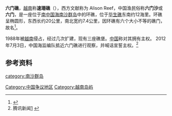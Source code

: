 {{Infobox Disputed Islands
| plural = yes
| name             =六门礁
| image name       = Alison_Reef,_Spratly_Islands.png
| image caption    = 
| image size       = 
| locator map      = {{Location map+|Spratly Islands|float=center|width=300|caption=六門礁的位置 
|places=
{{location map~ |Spratly Islands|marksize=6 |lat=8.8849722|long=113.999722
|label='''六門礁
''' |position=bottom}}
}}
| map_custom       = 
| native name      = 
| native name link = 
| other_names         = Alison_Reef
| location         = [[南中国海|南中国海]]
| coordinates      = {{Coord|8|50|59|N|113|59|59|E|display=inline}}
| archipelago      = [[南沙群岛|南沙群岛]]
| total islands    = 
| major islands    = 
| area             =
| length           =
| width            =
| coastline        =
| highest mount    = 
| elevation        = 
| country = {{VNM}}
| country admin divisions title = 縣
| country admin divisions = [[慶和省|慶和省]][[長沙島縣|長沙島縣]]
| country claim = {{PRC}}
| country claim divisions title = 地級市
| country claim divisions = [[海南省|海南省]][[三沙市|三沙市]]
| country 1 claim = {{ROC}}
| country 1 claim divisions title = 直轄市
| country 1 claim divisions = [[高雄市|高雄市]][[旗津區|旗津區]]
| country 2 claim = {{PHL}}
| country 2 claim divisions title = 市
| country 2 claim divisions = [[巴拉望省|巴拉望省]][[卡拉揚市|卡拉揚市]]
| population       = 
| population as of = 
| density          = 
| ethnic groups    = 
| additional info  =
}}
'''六门礁'''，[[越南|越南]]称'''速珊礁'''（{{vie|v=Bãi Tốc Tan|hn=𡓁速散}}），西方文献称为 Alison Reef，中国渔民俗称'''六门沙'''或'''六门'''，是一座位于[[南中国海|南中国海]][[南沙群岛|南沙群岛]]中的环礁，位于[[毕生礁|毕生礁]]东南约12海里。环礁呈椭圆形，东西长约20公里，南北宽约7.4公里，因环礁有六个大小不等的礁门，故名<ref>{{Cite web |url=http://www.nansha.org.cn/islandsdatabase/3/223_liumen_jiao.html |title=南沙群岛在线 |accessdate=2011-06-20 |archive-date=2020-09-28 |archive-url=https://web.archive.org/web/20200928175437/https://www.nansha.org.cn/islandsdatabase/3/223_liumen_jiao.html |dead-url=no }}</ref>。

1988年被[[越南|越南]]侵占，经过几次扩建，现有三座礁堡。[[中国|中国]]称对其拥有主权。
2012年7月3日，中国海监编队抵近六门礁进行观察，并喊话宣誓主权。<ref>腾讯新闻[http://news.qq.com/a/20120705/000542.htm] {{Wayback|url=http://news.qq.com/a/20120705/000542.htm |date=20140110033503 }}</ref>

==参考资料==
{{reflist}}

{{有争议的地区小作品}}
{{South China Sea Islands}}

[[Category:中国争议地区|Category:中国争议地区]]
[[Category:越南岛屿|Category:越南岛屿]]
[[category:南沙群岛|category:南沙群岛]]